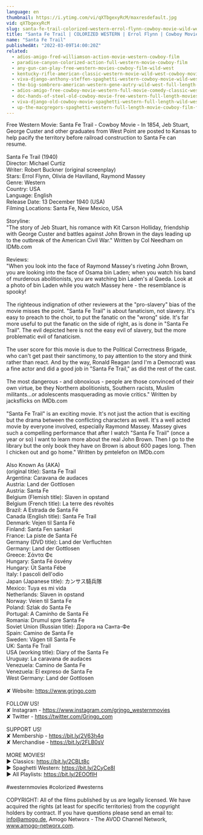 ```yaml
---
language: en
thumbnail: https://i.ytimg.com/vi/qXTbgexyRcM/maxresdefault.jpg
vid: qXTbgexyRcM
slug: santa-fe-trail-colorized-western-errol-flynn-cowboy-movie-wild-west
title: "Santa Fe Trail | COLORIZED WESTERN | Errol Flynn | Cowboy Movie | Wild West"
name: "Santa Fe Trail"
publishedAt: "2022-03-09T14:00:20Z"
related:
  - adios-amigo-fred-williamson-action-movie-western-cowboy-film
  - paradise-canyon-colorized-action-full-western-movie-cowboy-film
  - any-gun-can-play-free-western-movies-cowboy-film-wild-west
  - kentucky-rifle-american-classic-western-movie-wild-west-cowboy-movies-full-length-english
  - viva-django-anthony-steffen-spaghetti-western-cowboy-movie-wild-west-english
  - the-big-sombrero-american-western-gene-autry-wild-west-full-length-english
  - adios-amigo-free-cowboy-movie-western-full-movie-comedy-classic-western-movies
  - doc-hands-of-steel-old-cowboy-movie-free-western-full-length-movies-free-youtube-movie
  - viva-django-old-cowboy-movie-spaghetti-western-full-length-wild-west-full-movies
  - up-the-macgregors-spaghetti-western-full-length-movie-cowboy-film-free-western-movie
---
```


Free Western Movie: Santa Fe Trail - Cowboy Movie - In 1854, Jeb Stuart, George Custer and other graduates from West Point are posted to Kansas to help pacify the territory before railroad construction to Santa Fe can resume.<br />
<br />
Santa Fe Trail (1940)<br />
Director: Michael Curtiz<br />
Writer: Robert Buckner (original screenplay)<br />
Stars: Errol Flynn, Olivia de Havilland, Raymond Massey<br />
Genre: Western<br />
Country: USA<br />
Language: English<br />
Release Date: 13 December 1940 (USA)<br />
Filming Locations: Santa Fe, New Mexico, USA<br />
<br />
Storyline:<br />
"The story of Jeb Stuart, his romance with Kit Carson Holliday, friendship with George Custer and battles against John Brown in the days leading up to the outbreak of the American Civil War." Written by Col Needham on IDMb.com <br />
<br />
Reviews:<br />
"When you look into the face of Raymond Massey's riveting John Brown, you are looking into the face of Osama bin Laden; when you watch his band of murderous abolitionists, you are watching bin Laden's al Qaeda. Look at a photo of bin Laden while you watch Massey here - the resemblance is spooky!<br />
<br />
The righteous indignation of other reviewers at the "pro-slavery" bias of the movie misses the point. "Santa Fe Trail" is about fanaticism, not slavery. It's easy to preach to the choir, to put the fanatic on the "wrong" side. It's far more useful to put the fanatic on the side of right, as is done in "Santa Fe Trail". The evil depicted here is not the easy evil of slavery, but the more problematic evil of fanaticism.<br />
<br />
The user score for this movie is due to the Political Correctness Brigade, who can't get past their sanctimony, to pay attention to the story and think rather than react. And by the way, Ronald Reagan (and I'm a Democrat) was a fine actor and did a good job in "Santa Fe Trail," as did the rest of the cast.<br />
<br />
The most dangerous - and obnoxious - people are those convinced of their own virtue, be they Northern abolitionists, Southern racists, Muslim militants...or adolescents masquerading as movie critics." Written by jacksflicks on IMDb.com <br />
<br />
"Santa Fe Trail" is an exciting movie. It's not just the action that is exciting but the drama between the conflicting characters as well. It's a well acted movie by everyone involved, especially Raymond Massey. Massey gives such a compelling performance that after I watch "Santa Fe Trail" (once a year or so) I want to learn more about the real John Brown. Then I go to the library but the only book they have on Brown is about 600 pages long. Then I chicken out and go home." Written by pmtelefon on IMDb.com <br />
<br />
Also Known As (AKA)<br />
(original title): Santa Fe Trail<br />
Argentina: Caravana de audaces<br />
Austria: Land der Gottlosen<br />
Austria: Santa Fe<br />
Belgium (Flemish title): Slaven in opstand<br />
Belgium (French title): La terre des révoltés<br />
Brazil: A Estrada de Santa Fé<br />
Canada (English title): Santa Fe Trail<br />
Denmark: Vejen til Santa Fé<br />
Finland: Santa Fen sankari<br />
France: La piste de Santa Fé<br />
Germany (DVD title): Land der Verfluchten<br />
Germany: Land der Gottlosen<br />
Greece: Σάντα Φε<br />
Hungary: Santa Fé ösvény<br />
Hungary: Út Santa Fébe<br />
Italy: I pascoli dell'odio<br />
Japan (Japanese title): カンサス騎兵隊<br />
Mexico: Tuya es mi vida<br />
Netherlands: Slaven in opstand<br />
Norway: Veien til Santa Fe<br />
Poland: Szlak do Santa Fe<br />
Portugal: A Caminho de Santa Fé<br />
Romania: Drumul spre Santa Fe<br />
Soviet Union (Russian title): Дорога на Санта-Фе<br />
Spain: Camino de Santa Fe<br />
Sweden: Vägen till Santa Fe<br />
UK: Santa Fe Trail<br />
USA (working title): Diary of the Santa Fe<br />
Uruguay: La caravana de audaces<br />
Venezuela: Camino de Santa Fe<br />
Venezuela: El expreso de Santa Fe<br />
West Germany: Land der Gottlosen<br />
<br />
✘ Website: https://www.grjngo.com<br />
<br />
FOLLOW US!<br />
✘ Instagram - https://www.instagram.com/grjngo_westernmovies<br />
✘ Twitter - https://twitter.com/Grjngo_com<br />
<br />
SUPPORT US!<br />
✘ Membership - https://bit.ly/2V63h4q<br />
✘ Merchandise - https://bit.ly/2FLB0sV<br />
<br />
MORE MOVIES! <br />
► Classics: https://bit.ly/2CBLt8c <br />
► Spaghetti Western: https://bit.ly/2CyCe8I <br />
► All Playlists: https://bit.ly/2EOOfIH <br />
<br />
#westernmovies #colorized #westerns<br />
<br />
COPYRIGHT: All of the films published by us are legally licensed. We have acquired the rights (at least for specific territories) from the copyright holders by contract. If you have questions please send an email to: info@amogo.de, Amogo Networx - The AVOD Channel Network, www.amogo-networx.com.